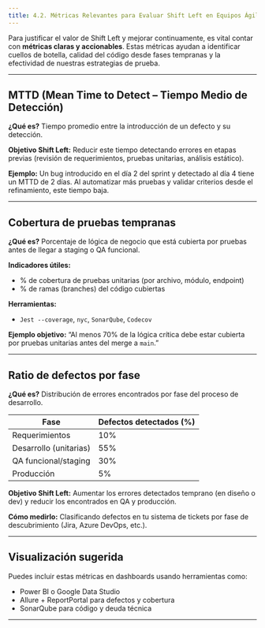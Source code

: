```yaml
---
title: 4.2. Métricas Relevantes para Evaluar Shift Left en Equipos Ágiles
---
```


Para justificar el valor de Shift Left y mejorar continuamente, es vital contar con **métricas claras y accionables**. Estas métricas ayudan a identificar cuellos de botella, calidad del código desde fases tempranas y la efectividad de nuestras estrategias de prueba.

---

## MTTD (Mean Time to Detect – Tiempo Medio de Detección)

**¿Qué es?**
Tiempo promedio entre la introducción de un defecto y su detección.

**Objetivo Shift Left:**
Reducir este tiempo detectando errores en etapas previas (revisión de requerimientos, pruebas unitarias, análisis estático).

**Ejemplo:**
Un bug introducido en el día 2 del sprint y detectado al día 4 tiene un MTTD de 2 días.
Al automatizar más pruebas y validar criterios desde el refinamiento, este tiempo baja.

---

## Cobertura de pruebas tempranas

**¿Qué es?**
Porcentaje de lógica de negocio que está cubierta por pruebas antes de llegar a staging o QA funcional.

**Indicadores útiles:**

* % de cobertura de pruebas unitarias (por archivo, módulo, endpoint)
* % de ramas (branches) del código cubiertas

**Herramientas:**

* `Jest --coverage`, `nyc`, `SonarQube`, `Codecov`

**Ejemplo objetivo:**
“Al menos 70% de la lógica crítica debe estar cubierta por pruebas unitarias antes del merge a `main`.”

---

## Ratio de defectos por fase

**¿Qué es?**
Distribución de errores encontrados por fase del proceso de desarrollo.

| Fase                   | Defectos detectados (%) |
| ---------------------- | ----------------------- |
| Requerimientos         | 10%                     |
| Desarrollo (unitarias) | 55%                     |
| QA funcional/staging   | 30%                     |
| Producción             | 5%                      |

**Objetivo Shift Left:**
Aumentar los errores detectados temprano (en diseño o dev) y reducir los encontrados en QA y producción.

**Cómo medirlo:**
Clasificando defectos en tu sistema de tickets por fase de descubrimiento (Jira, Azure DevOps, etc.).

---

## Visualización sugerida

Puedes incluir estas métricas en dashboards usando herramientas como:

* Power BI o Google Data Studio
* Allure + ReportPortal para defectos y cobertura
* SonarQube para código y deuda técnica

---